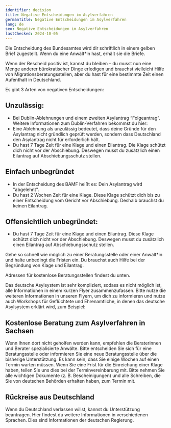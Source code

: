 ```yaml
---
identifier: decision
title: Negative Entscheidungen im Asylverfahren
germanTitle: Negative Entscheidungen im Asylverfahren
lang: de
seo: Negative Entscheidungen im Asylverfahren
lastChecked: 2024-10-05
---
```



Die Entscheidung des Bundesamtes wird dir schriftlich in einem gelben Brief zugestellt. Wenn du eine Anwält\*in hast, erhält sie die Briefe.

Wenn der Bescheid positiv ist, kannst du bleiben – du musst nun eine Menge anderer bürokratischer Dinge erledigen und brauchst vielleicht Hilfe von Migrationsberatungsstellen, aber du hast für eine bestimmte Zeit einen Aufenthalt in Deutschland.

Es gibt 3 Arten von negativen Entscheidungen:

## Unzulässig:

- Bei Dublin-Ablehnungen und einem zweiten Asylantrag “Folgeantrag”. Weitere Informationen zum Dublin-Verfahren bekommst du hier: <InternalShortLink identifier="dublin" />
- Eine Ablehnung als unzulässig bedeutet, dass deine Gründe für den Asylantrag nicht gründlich geprüft werden, sondern dass Deutschland den Asylantrag nicht für erforderlich hält.
- Du hast 7 Tage Zeit für eine Klage und einen Eilantrag. Die Klage schützt dich nicht vor der Abschiebung. Deswegen musst du zusätzlich einen Eilantrag auf Abschiebungsschutz stellen.

## Einfach unbegründet

- In der Entscheidung des BAMF heißt es: Dein Asylantrag wird "abgelehnt".
- Du hast 2 Wochen Zeit für eine Klage. Diese Klage schützt dich bis zu einer Entscheidung vom Gericht vor Abschiebung. Deshalb brauchst du keinen Eilantrag.

## Offensichtlich unbegründet:

- Du hast 7 Tage Zeit für eine Klage und einen Eilantrag. Diese Klage schützt dich nicht vor der Abschiebung. Deswegen musst du zusätzlich einen Eilantrag auf Abschiebungsschutz stellen.

<Block identifier="get-legal-advice" />

Gehe so schnell wie möglich zu einer Beratungsstelle oder einer Anwält\*in und halte unbedingt die Fristen ein. Du brauchst auch Hilfe bei der Begründung von Klage und Eilantrag.

Adressen für kostenlose Beratungsstellen findest du unten.

Das deutsche Asylsystem ist sehr kompliziert, sodass es nicht möglich ist, alle Informationen in einem kurzen Flyer zusammenzufassen. Bitte nutze die weiteren Informationen in <InternalShortLink identifier="procedure">unseren Flyern</InternalShortLink>, um dich zu informieren und nutze auch Workshops für Geflüchtete und Ehrenamtliche, in denen das deutsche Asylsystem erklärt wird, zum Beispiel:

<ExternalShortLink identifier="sfr_wegweiserin" />

## Kostenlose Beratung zum Asylverfahren in Sachsen

<Block identifier="counseling_addresses" />

Wenn Ihnen dort nicht geholfen werden kann, empfehlen die Beraterinnen und Berater spezialisierte Anwälte. Bitte entscheiden Sie sich für eine Beratungsstelle oder informieren Sie eine neue Beratungsstelle über die bisherige Unterstützung. Es kann sein, dass Sie einige Wochen auf einen Termin warten müssen. Wenn Sie eine Frist für die Einreichung einer Klage haben, teilen Sie uns dies bei der Terminvereinbarung mit. Bitte nehmen Sie alle wichtigen Dokumente (z. B. Bescheinigungen) und alle Schreiben, die Sie von deutschen Behörden erhalten haben, zum Termin mit.

## Rückreise aus Deutschland

Wenn du Deutschland verlassen willst, kannst du Unterstützung beantragen. Hier findest du weitere Informationen in verschiedenen Sprachen. Dies sind Informationen der deutschen Regierung.

<Address identifier="returningfromgermany" />

